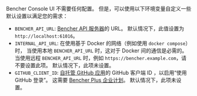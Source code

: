 Bencher Console UI 不需要任何配置。
但是，可以使用以下环境变量自定义一些默认设置以满足您的需求：

- `BENCHER_API_URL`: [Bencher API 服务器][server config]的 URL。
  默认情况下，此值设置为 `http://localhost:61016`。
- `INTERNAL_API_URL`: 在使用基于 Docker 的网络（例如使用 `docker compose`）时，
  当使用本地 `BENCHER_API_URL` 时，这对于 Docker 间的通信是必需的。
  当使用远程 `BENCHER_API_URL` 时，例如 `https://bencher.example.com`，请不要设置此项。
  默认情况下，此项未设置。
- `GITHUB_CLIENT_ID`: [自托管 GitHub 应用][github app]的 GitHub 客户端 ID ，以启用“使用 GitHub 登录”。 这需要 [Bencher Plus 企业计划][bencher plus enterprise]。 默认情况下，此项未设置。

[server config]: /zh/docs/reference/server-config/
[github app]: /zh/docs/how-to/github-app/
[bencher plus enterprise]: /pricing/?level=enterprise